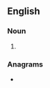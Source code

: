 {{also|gocarts}}
==English==

===Noun===
{{head|en|noun plural form}}

# {{plural of|go-cart|lang=en}}

===Anagrams===
* {{anagrams|en|gastroc}}